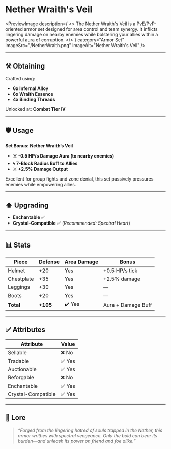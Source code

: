 
# Nether Wraith's Veil

<PreviewImage
  description={
    <>
      The <span className="text-[#651DB1]">Nether Wraith's Veil</span> is a PvE/PvP-oriented armor set
      designed for area control and team synergy. It inflicts lingering damage on nearby enemies
      while bolstering your allies within a powerful aura of corruption.
    </>
  }
  category="Armor Set"
  imageSrc="/NetherWraith.png"
  imageAlt="Nether Wraith's Veil"
/>

---

## ⚒️ Obtaining

Crafted using:
- **6x Infernal Alloy**
- **6x Wraith Essence**
- **4x Binding Threads**

Unlocked at: **Combat Tier IV**

---

## 🛡️ Usage

**Set Bonus: Nether Wraith’s Veil**
- ☠️ **-0.5 HP/s Damage Aura (to nearby enemies)**
- 🌀 **7-Block Radius Buff to Allies**
- ⚔️ **+2.5% Damage Output**

Excellent for group fights and zone denial, this set passively pressures enemies while empowering allies.

---

## ⬆️ Upgrading

- **Enchantable** ✅
- **Crystal-Compatible** ✅ (*Recommended: Spectral Heart*)

---

## 📊 Stats

| Piece       | Defense | Area Damage | Bonus           |
|-------------|---------|--------------|------------------|
| Helmet      | +20     | Yes          | +0.5 HP/s tick   |
| Chestplate  | +35     | Yes          | +2.5% damage     |
| Leggings    | +30     | Yes          | —                |
| Boots       | +20     | Yes          | —                |
| **Total**   | **+105**| ✔️ Yes        | Aura + Damage Buff |

---

## ✅ Attributes

| Attribute         | Value |
|-------------------|--------|
| Sellable          | ❌ No  |
| Tradable          | ✅ Yes |
| Auctionable       | ✅ Yes |
| Reforgable        | ❌ No  |
| Enchantable       | ✅ Yes |
| Crystal-Compatible| ✅ Yes |

---

## 📖 Lore

> *“Forged from the lingering hatred of souls trapped in the Nether, this armor writhes with spectral vengeance.
> Only the bold can bear its burden—and unleash its power on friend and foe alike.”*
